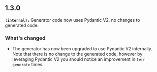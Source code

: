 ## 1.3.0
**`(internal):`** Generator code now uses Pydantic V2, no changes to generated code.

### What's changed
- The generator has now been upgraded to use Pydantic V2 internally. Note that there is no change to the generated code, however by leveraging Pydantic V2 you should notice an improvement in `fern generate` times.

